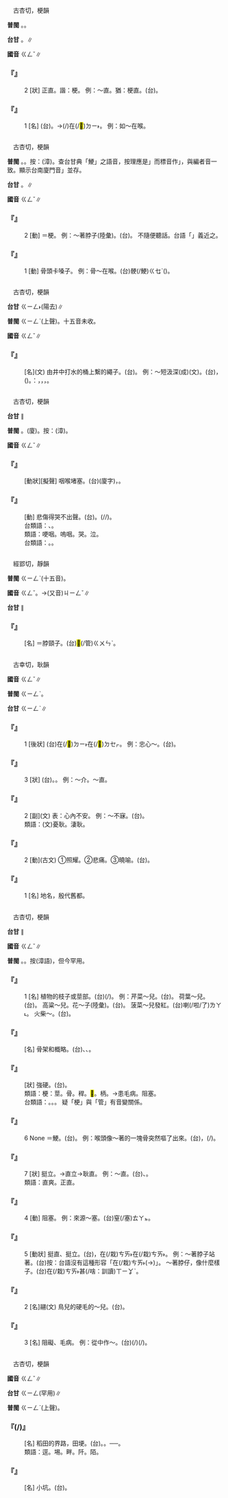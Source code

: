 
=={{ruby|鯁|ㄍㄥˇ}}==

　古杏切，梗韻

'''普閩''' {{ruby|(文)|ㄍㄧㄥˋ}}。{{ruby|(白)|ㄍㆪˋ}}。

'''台甘''' {{ruby|(文)|ㄍㄧㄥˋ}}{{ruby|、|ㄍㄧㄥ˫}}。{{ruby|(語)|ㄍㆥˋ}}∥

'''國音''' <rt>ㄍㄥˇ</rt>∥

    

==='''『{{ruby|鯁|ㄍㄥˇ}}』'''===
:2  [狀] 正直。諧：梗。 例：～直。猶：梗直。(台){{ruby|硬|ㄫㄧ˫}}{{ruby|/|ㄫㆤ˫}}{{ruby|直|ㄉㄧㆵ ͘}}。
    

==='''『{{ruby|鯁|ㄍㄥˇ}}』'''===
:1  [名] (台){{ruby|魚|ㄏㄧˊ}}{{ruby|/|ㄏㄨˊ}}{{ruby|骨|ㄍㄨㆵ}}。→{{ruby|魚|ㄏㄧˊ}}{{ruby|/|ㄏㄨˊ}}{{ruby|骨|ㄍㄨㆵ}}{{ruby|<mark>&#xffb5c;</mark>|ㄎㆤˊ}}(/{{ruby|鯁|ㄍㆥˋ}})在(/<mark>&#xf9853;</mark>)<rt>ㄉㄧ˫</rt>{{ruby|嚨|ㄋㄚˊ}}{{ruby|喉|ㄠˊ}}{{ruby|頭|ㄊㄠˊ}}。 例：如～在喉。
    

=={{ruby|骾|ㄍㄥˇ}}==

　古杏切，梗韻

'''普閩''' {{ruby|(文)|ㄍㄧㄥˋ}}。{{ruby|(白)|ㄍㆪˋ}}。按：{{ruby|(語)|ㄍㆥˋ}}(漳)。查台甘典「鯁」之語音，按理應是{{ruby|「|ㄍㆪˋ}}」而標音作{{ruby|「|ㄍㆥˋ}}」，與編者音一致。顯示台南廈門音{{ruby|「|ㄍㆪˋ}}{{ruby|、|ㄍㆥˋ}}」並存。

'''台甘''' {{ruby|(文)|ㄍㄧㄥˋ}}{{ruby|、|ㄍㄧㄥ˫}}。{{ruby|(語)|ㄍㆥˋ}}∥

'''國音''' <rt>ㄍㄥˇ</rt>∥

    

==='''『{{ruby|骾|ㄍㄥˇ}}』'''===
:2  [動] ＝梗。 例：～著脖子(陸彙)。(台){{ruby|頷|ㆰ˫}}{{ruby|<mark>&#xffacf;</mark>|ㄍㄨㄣˋ}}{{ruby|骨|ㄍㄨㆵ}}{{ruby|硬|ㄫㄧ˫}}{{ruby|/|ㄫㆤ˫}}。 不隨便聽話。台語「{{ruby|鐵|ㄊㄧㆷ}}{{ruby|齒|ㄎㄧˋ}}」義近之。
    

==='''『{{ruby|骾|ㄍㄥˇ}}』'''===
:1  [動] 骨頭卡嗓子。 例：骨～在喉。(台){{ruby|嚨|ㄋㄚˊ}}{{ruby|喉|ㄠˊ}}骾(/鯁)<rt>ㄍㆥˋ</rt>{{ruby|著|ㄉㄧㄜㆷ ͘}}({{ruby|魚|ㄏㄧˊ}}){{ruby|骨|ㄍㄨㆵ}}。
    

=={{ruby|綆|ㄍㄥˇ}}==

　古杏切，梗韻

'''台甘''' <rt>ㄍㄧㄥ˫</rt>(陽去)∥

'''普閩''' <rt>ㄍㄧㄥˋ</rt>(上聲)。十五音未收。

'''國音''' <rt>ㄍㄥˇ</rt>∥

    

==='''『{{ruby|綆|ㄍㄥˇ}}』'''===
: [名](文) 由井中打水的桶上繫的繩子。(台){{ruby|水|ㄗㄨㄧˋ}}{{ruby|桶|ㄊㄤˋ}}{{ruby|索|ㄙㄜㆷ}}。 例：～短汲深(成)(文)。(台){{ruby|水|ㄗㄨㄧˋ}}{{ruby|桶|ㄊㄤˋ}}{{ruby|索|ㄙㄜㆷ}}{{ruby|短|ㄉㆤˋ}}，{{ruby|<mark>&#xffa49;</mark>|ㆠㆤㆷ}}{{ruby|/|ㆠㄨㆤㆷ}}{{ruby|汲|ㄎㄧㆴ}}({{ruby|上|ㄑㄧㆫ˫}}{{ruby|/|ㄑㄧㆧ˫}}){{ruby|丌|ㆤ}}{{ruby|水|ㄗㄨㄧˋ}}{{ruby|較|ㄎㄚㆷ}}{{ruby|深|ㄑㄧㆬ}}{{ruby|<mark>&#xffa45;</mark>|ㆠㆤ˫}}{{ruby|/|ㆠㄨㆤ˫}}{{ruby|到|ㄍㄠ˪}}{{ruby|水|ㄗㄨㄧˋ}}{{ruby|面|ㆠㄧㄣ˫}}。{{ruby|比|ㄅㄧˋ}}{{ruby|喻|ㆡㄨ˫}}{{ruby|/|ㄌㄨ˫}}：{{ruby|智|ㄉㄧ˪}}{{ruby|識|ㄒㄧㆤㆶ}}{{ruby|無|ㆠㄜˊ}}{{ruby|夠|ㄍㄠ˪}}，{{ruby|<mark>&#xffa45;</mark>|ㆠㆤ˫}}{{ruby|/|ㆠㄨㆤ˫}}{{ruby|曉|ㄏㄧㄠˋ}}{{ruby|/|ㄏㄧㄤˋ}}{{ruby|聽|ㄊㄧㆩ}}{{ruby|聖|ㄒㄧㄥ˪}}{{ruby|人|ㆢㄧㄣˊ}}{{ruby|/|ㄌㄧㄣˊ}}{{ruby|丌|ㆤ}}{{ruby|話|ㄨㆤ˫}}，{{ruby|能|ㄌㄧㄥˊ}}{{ruby|力|ㄌㄧㆤㆶ ͘}}{{ruby|無|ㆠㄜˊ}}{{ruby|夠|ㄍㄠ˪}}，{{ruby|擔|ㄉㆩ}}{{ruby|<mark>&#xffa45;</mark>|ㆠㆤ˫}}{{ruby|/|ㆠㄨㆤ˫}}{{ruby|起|ㄎㄧˋ}}。
    

=={{ruby|哽|ㄍㄥˇ}}==

　古杏切，梗韻

'''台甘''' {{ruby|(文)|ㄍㄧㄥˋ}}{{ruby|、|ㄍㄧㄥ˫}}∥

'''普閩''' {{ruby|(文)|ㄍㄧㄥˋ}}。{{ruby|(白)|ㄍㆪˋ}}(廈)。按：{{ruby|(語)|ㄍㆥˋ}}(漳)。

'''國音''' <rt>ㄍㄥˇ</rt>∥

    

==='''『{{ruby|哽|ㄍㄥˇ}}』'''===
: [動狀][擬聲] 咽喉堵塞。(台){{ruby|嚨|ㄋㄚˊ}}{{ruby|喉|ㄠˊ}}{{ruby|滇|ㄉㆪ˫}}(廈字)，{{ruby|因|ㄧㄣ}}{{ruby|感|ㄍㆰˋ}}{{ruby|情|ㄐㄧㄥˊ}}{{ruby|激|ㄍㄧㆤㆶ}}{{ruby|動|ㄉㆲ˫}}。
    

==='''『{{ruby|哽|ㄍㄥˇ}}{{ruby|咽|ㄧㄝˋ}}』'''===
: [動] 悲傷得哭不出聲。(台){{ruby|傷|ㄒㄧㆲ}}{{ruby|心|ㄒㄧㆬ}}{{ruby|到|ㄍㄚㆷ}}{{ruby|哮|ㄏㄠˋ}}{{ruby|<mark>&#xffa45;</mark>|ㆠㆤ˫}}{{ruby|/|ㆠㄨㆤ˫}}{{ruby|出|ㄘㄨㆵ}}{{ruby|聲|ㄒㄧㆩ}}。{{ruby|哮|ㄏㄠˋ}}{{ruby|到|ㄍㄚㆷ}}{{ruby|<mark>&#xffafb;</mark>|ㆭㆷ ͘}}{{ruby|<mark>&#xffafb;</mark>|ㆭㆷ ͘}}(/{{ruby|嚶|ㆥㆷ}}{{ruby|嚶|ㆥㆷ}}/{{ruby|呃|ㆥㆷ}}{{ruby|呃|ㆥㆷ}}){{ruby|叫|ㄍㄧㄜ˪}}。
:台類語：{{ruby|咿|ㆪㆷ ͘}}{{ruby|咿|ㆪㆷ ͘}}{{ruby|<mark>&#xffafb;</mark>|ㆭㆷ ͘}}{{ruby|<mark>&#xffafb;</mark>|ㆭㆷ ͘}}、{{ruby|嘁|ㄑㆪㆷ ͘}}{{ruby|嘁|ㄑㆪㆷ ͘}}{{ruby|嗆|ㄘㆭㆷ ͘}}{{ruby|嗆|ㄘㆭㆷ ͘}}。
:
:類語：哽咽。嗚咽。哭。泣。
:
:台類語：{{ruby|切|ㄘㆤㆷ}}。{{ruby|<mark>&#xf99b4;</mark>|ㄘㆤㆷ}}。
:
    

=={{ruby|頸|ㄍㄥˇ}}==

　經郢切，靜韻

'''普閩''' <rt>ㄍㄧㄥˋ</rt>{{ruby|。|ㄍㄧㄥ˫}}(十五音)。

'''國音''' <rt>ㄍㄥˇ</rt>。→(又音)<rt>ㄐㄧㄥˇ</rt>∥

'''台甘''' {{ruby|(文)|ㄏㄧㄥ˫}}{{ruby|、|ㄍㄧㄥ˫}}∥

    

==='''『{{ruby|脖|ㄅㄛˊ}}{{ruby|頸|ㄍㄥˇ}}{{ruby|兒|ㄦ}}』'''===
: [名] ＝脖頸子。(台){{ruby|頷|ㆰ˪}}<mark>&#xffacf;</mark>(/管)<rt>ㄍㄨㄣˋ</rt>{{ruby|仔|ㄚ}}。
    

=={{ruby|耿|ㄍㄥˇ}}==

　古幸切，耿韻

'''國音''' <rt>ㄍㄥˇ</rt>∥

'''普閩''' <rt>ㄍㄧㄥˋ</rt>。

'''台甘''' <rt>ㄍㄧㄥˋ</rt>∥

    

==='''『{{ruby|耿|ㄍㄥˇ}}{{ruby|耿|ㄍㄥˇ}}』'''===
:1  [後狀] (台){{ruby|不|ㄅㄨㆵ}}{{ruby|時|ㄒㄧˊ}}在(/<mark>&#xf9853;</mark>)<rt>ㄉㄧ˫</rt>{{ruby|心|ㄒㄧㆬ}}{{ruby|內|ㄌㄞ˫}}在(/<mark>&#xf9549;</mark>)<rt>ㄉㆤㆷ</rt>{{ruby|掛|ㄍㄨㄚ˪}}{{ruby|念|ㄌㄧㆬ˫}}。 例：忠心～。(台){{ruby|忠|ㄉㄧㆲ}}{{ruby|心|ㄒㄧㆬ}}{{ruby|耿|ㄍㄧㄥˋ}}{{ruby|耿|ㄍㄧㄥˋ}}。
    

==='''『{{ruby|耿|ㄍㄥˇ}}』'''===
:3  [狀] (台){{ruby|正|ㄐㄧㄥ˪}}{{ruby|直|ㄉㄧㆵ ͘}}。{{ruby|有|ㄨ˫}}{{ruby|氣|ㄎㄧ˪}}{{ruby|節|ㄐㄧㄚㆵ}}。 例：～介。～直。
    

==='''『{{ruby|耿|ㄍㄥˇ}}{{ruby|耿|ㄍㄥˇ}}』'''===
:2  [副](文) 表：心內不安。 例：～不寐。(台){{ruby|煩|ㄏㄨㄢˊ}}{{ruby|惱|ㄌㄜˋ}}{{ruby|睏|ㄎㄨㄣ˪}}{{ruby|<mark>&#xffa45;</mark>|ㆠㆤ˫}}{{ruby|/|ㆠㄨㆤ˫}}{{ruby|去|ㄎㄧ˪}}。
:類語：(文)憂耿。淒耿。
:
    

==='''『{{ruby|耿|ㄍㄥˇ}}』'''===
:2  [動](古文) ①照耀。②悲痛。③曉喻。(台){{ruby|耿|ㄍㄧㄥˋ}}。
    

==='''『{{ruby|耿|ㄍㄥˇ}}』'''===
:1  [名] 地名，殷代舊都。
    

=={{ruby|梗|ㄍㄥˇ}}==

　古杏切，梗韻

'''台甘''' {{ruby|(文)|ㄍㄧㄥˋ}}{{ruby|、|ㄍㄧㄥ˫}}∥

'''國音''' <rt>ㄍㄥˇ</rt>∥

'''普閩''' {{ruby|(文)|ㄍㄧㄥˋ}}。{{ruby|(白)|ㄍㆪˋ}}。按{{ruby|：|ㄍㆥˋ}}(漳語)，但今罕用。

    

==='''『{{ruby|梗|ㄍㄥˇ}}』'''===
:1  [名] 植物的枝子或莖部。(台){{ruby|植|ㄒㄧㆵ ͘}}{{ruby|物|ㆠㄨㆵ ͘}}{{ruby|丌|ㆤ}}{{ruby|枝|ㄍㄧ}}{{ruby|骨|ㄍㄨㆵ}}(/{{ruby|柄|ㄅㆪ˪}}{{ruby|/|ㄅㆥ˪}})。 例：芹菜～兒。(台){{ruby|芹|ㄎㄨㄣˊ}}{{ruby|/|ㄎㄧㄣˊ}}{{ruby|菜|ㄘㄞˋ}}{{ruby|骨|ㄍㄨㆵ}}。 荷葉～兒。(台){{ruby|蓮|ㄌㄧㄢˊ}}{{ruby|花|ㄏㄨㆤ}}{{ruby|柄|ㄅㆥ˪}}{{ruby|/|ㄅㆪ˪}}。 高粱～兒。花～子(陸彙)。(台){{ruby|花|ㄏㄨㆤ}}{{ruby|蒂|ㄉㄧ˪}}。 菠菜～兒發紅。(台){{ruby|菠|ㄅㆤ}}{{ruby|/|ㄅㄨㆤ}}{{ruby|/|ㄅㄜ}}{{ruby|薐|ㄌㄧㄥˊ}}{{ruby|菜|ㄘㄞ˪}}{{ruby|骨|ㄍㄨㆵ}}{{ruby|變|ㄅㆪ˪}}{{ruby|紅|ㄤˊ}}喇(/啦/了)<rt>ㄌㄚ˪</rt>。 火柴～。(台){{ruby|番|ㄏㄨㄢ}}{{ruby|仔|ㄚ}}{{ruby|火|ㄏㆤˋ}}{{ruby|/|ㄏㄨㆤˋ}}{{ruby|枝|ㄍㄧ}}。
    

==='''『{{ruby|梗|ㄍㄥˇ}}{{ruby|概|ㄍㄞˋ}}』'''===
: [名] 骨架和概略。(台){{ruby|大|ㄉㄞ˫}}{{ruby|概|ㄎㄞ˪}}、{{ruby|概|ㄍㄞ˪}}{{ruby|略|ㄌㄧㆦㆶ ͘}}、{{ruby|譜|ㄆㆦˋ}}{{ruby|略|ㄌㄧㆦㆶ ͘}}。
    

==='''『{{ruby|強|ㄑㄧㄤˊ}}{{ruby|梗|ㄍㄥˇ}}』'''===
: [狀] 強硬。(台){{ruby|強|ㄍㄧㆲˊ}}{{ruby|硬|ㄫㄧ˫}}{{ruby|/|ㄫㆤ˫}}。
:類語：梗：莖。骨。稈。<mark>&#xf97e7;</mark>。柄。→患毛病。阻塞。
:
:台類語：{{ruby|篙|ㄍㄜ}}。{{ruby|骨|ㄍㄨㆵ}}。{{ruby|枝|ㄍㄧ}}。 疑「梗」與「管」有音變關係。
:
    

==='''『{{ruby|梗|ㄍㄥˇ}}』'''===
:6  None ＝鯁。(台){{ruby|梗|ㄍㆥˋ}}。 例：喉頭像～著的一塊骨突然嘔了出來。(台){{ruby|親|ㄑㄧㄣ}}{{ruby|像|ㄑㄧㆫ˫}}{{ruby|/|ㄑㄧㆧ˫}}{{ruby|嚨|ㄋㄚˊ}}{{ruby|喉|ㄠˊ}}{{ruby|鯁|ㄍㆪˋ}}{{ruby|一|ㄐㄧㆵ ͘}}{{ruby|塊|ㄉㆤ˪}}{{ruby|骨|ㄍㄨㆵ}}，{{ruby|忽|ㄏㄨㆵ}}{{ruby|然|ㆢㄧㄢˊ}}{{ruby|/|ㄌㄧㄢˊ}}{{ruby|間|ㄍㄢ}}{{ruby|<mark>&#xf9c6d;</mark>|ㆦㆷ ͘}}(/{{ruby|嘔|ㆦˋ}}){{ruby|出|ㄘㄨㆵ}}{{ruby|來|·ㄌㄞˊ}}。
    

==='''『{{ruby|梗|ㄍㄥˇ}}』'''===
:7  [狀] 挺立。→直立→耿直。 例：～直。(台){{ruby|硬|ㄫㄧ˫}}{{ruby|/|ㄫㆤ˫}}{{ruby|直|ㄉㄧㆵ}}、{{ruby|忠|ㄉㄧㆲ}}{{ruby|直|ㄉㄧㆵ ͘}}。
:類語：直爽。正直。
:
    

==='''『{{ruby|梗|ㄍㄥˇ}}』'''===
:4  [動] 阻塞。 例：來源～塞。(台){{ruby|來|ㄌㄞˊ}}{{ruby|源|ㆣㄨㄢˊ}}窒(/塞)<rt>ㄊㄚㆵ</rt>{{ruby|住|ㄉㄧㄠˊ}}{{ruby|咧|ㄌㆤ˪}}。
    

==='''『{{ruby|梗|ㄍㄥˇ}}』'''===
:5  [動狀] 挺直、挺立。(台){{ruby|格|ㄍㄧㆤㆶ}}{{ruby|硬|ㄫㄧ˫}}{{ruby|/|ㄫㆤ˫}}{{ruby|硬|ㄫㄧ˫}}{{ruby|/|ㄫㆤ˫}}，{{ruby|格|ㄍㄧㆤㆶ}}在(/栽)<rt>ㄘㄞ˫</rt>在(/栽)<rt>ㄘㄞ˫</rt>。 例：～著脖子站著。(台)按：台語沒有這種形容「在(/栽)<rt>ㄘㄞ˫</rt>{{ruby|釘|ㄉㄧㄥ˪}}{{ruby|形|ㄏㄧㄥˊ}}(→{{ruby|倖|ㄏㄧㄥ˫}})」{{ruby|一|ㄧㆵ}}{{ruby|語|ㆣㄧˋ}}{{ruby|/|ㆣㄨˋ}}{{ruby|較|ㄎㄚㆷ}}{{ruby|倚|ㄨㄚˋ}}{{ruby|意|ㄧ˪}}。 ～著脖仔，像什麼樣子。(台){{ruby|一|ㄐㄧㆵ ͘}}{{ruby|個|ㆤˊ}}{{ruby|人|ㄌㄤˊ}}在(/栽)<rt>ㄘㄞ˫</rt>{{ruby|直|ㄉㄧㆵ ͘}}{{ruby|直|ㄉㄧㆵ ͘}}{{ruby|成|ㄒㄧㄥˊ}}甚(/啥：訓讀)<rt>ㄒㄧㆩˋ</rt>{{ruby|麼|ㄇㄧㆷ}}{{ruby|體|ㄊㆤˋ}}{{ruby|統|ㄊㆲˋ}}。
    

==='''『{{ruby|梗|ㄍㄥˇ}}』'''===
:2  [名]翮(文) 鳥兒的硬毛的～兒。(台){{ruby|鳥|ㄐㄧㄠˋ}}{{ruby|仔|ㄚ}}{{ruby|硬|ㄫㄧ˫}}{{ruby|/|ㄫㆤ˫}}{{ruby|毛|ㄇㆭˊ}}{{ruby|/|ㄇㆦ}}{{ruby|丌|ㆤ}}{{ruby|骨|ㄍㄨㆵ}}。
    

==='''『{{ruby|梗|ㄍㄥˇ}}』'''===
:3  [名] 阻礙、毛病。 例：從中作～。(台){{ruby|站|ㄉㆰ˪}}{{ruby|/|ㄉㄧㆰˋ}}{{ruby|中|ㄉㄧㆲ}}{{ruby|間|ㄍㄢ}}{{ruby|妨|ㄏㆲˊ}}{{ruby|礙|ㆣㄞ˫}}{{ruby|載|ㄉㄞ˫}}(/{{ruby|戴|ㄉㄞ˪}}){{ruby|事|ㄐㄧ˪}}(/{{ruby|事|ㄉㄞ˫}}{{ruby|情|ㄐㄧ˪}}){{ruby|丌|ㆤ}}{{ruby|進|ㄐㄧㄣ˪}}{{ruby|行|ㄏㄧㄥˊ}}。
    

=={{ruby|埂|ㄍㄥˇ}}==

　古杏切，梗韻

'''國音''' <rt>ㄍㄥˇ</rt>∥

'''台甘''' <rt>ㄍㄧㄥ</rt>(罕用)∥

'''普閩''' <rt>ㄍㄧㄥˋ</rt>(上聲)。

    

==='''『{{ruby|埂|ㄍㄥˇ}}{{ruby|子|·ㄗˇ}}(/{{ruby|兒|ㄦ}})』'''===
: [名] 稻田的界路，田埂。(台){{ruby|田|ㄘㄢˊ}}{{ruby|丌|ㆤ}}{{ruby|隔|ㄍㆤㆷ}}{{ruby|界|ㄍㄞ˪}}{{ruby|丌|ㆤ}}{{ruby|路|ㄌㆦ˫}}。{{ruby|田|ㄘㄢˊ}}{{ruby|中|ㄉㄧㆲ}}{{ruby|央|ㆭ}}{{ruby|較|ㄎㄚㆷ}}{{ruby|高|ㄍㄨㄢˊ}}{{ruby|丌|ㆤ}}{{ruby|小|ㄒㄧㄜˋ}}{{ruby|路|ㄌㆦ˫}}。──{{ruby|田|ㄘㄢˊ}}{{ruby|岸|ㄏㄨㆩ˫}}{{ruby|仔|ㄚ}}。
:類語：逕。埸。畔。阡。陌。
:
    

==='''『{{ruby|埂|ㄍㄥˇ}}』'''===
: [名] 小坑。(台){{ruby|窟|ㄎㄨㆵ}}{{ruby|仔|ㄚ}}。
    
